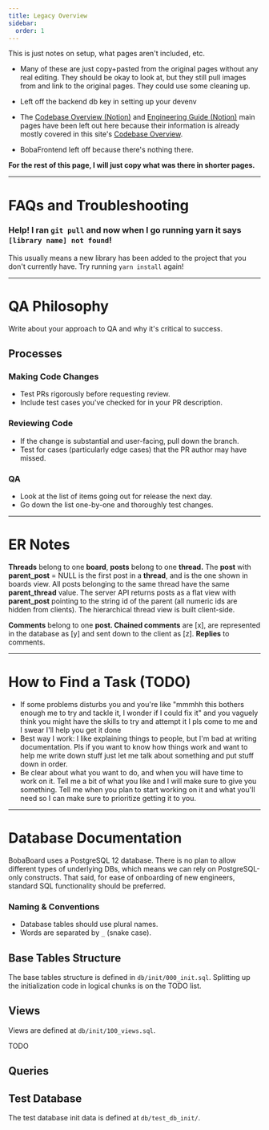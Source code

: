 ```yaml
---
title: Legacy Overview
sidebar:
  order: 1
---
```


This is just notes on setup, what pages aren't included, etc.

- Many of these are just copy+pasted from the original pages without any real
  editing. They should be okay to look at, but they still pull images from and
  link to the original pages. They could use some cleaning up.

- Left off the backend db key in setting up your devenv

- The
  [Codebase Overview (Notion)](https://www.notion.so/Codebase-Overview-440546bbb3aa439e94cbe45d67f3217a)
  and
  [Engineering Guide (Notion)](https://www.notion.so/Engineering-Guide-0d07444a2ec64a188d1725a8105e2465)
  main pages have been left out here because their information is already mostly
  covered in this site's [Codebase Overview](../intro).

- BobaFrontend left off because there's nothing there.

**For the rest of this page, I will just copy what was there in shorter pages.**

---

# FAQs and Troubleshooting

### Help! I ran `git pull` and now when I go running yarn it says `[library name] not found`!

This usually means a new library has been added to the project that you don't
currently have. Try running `yarn install` again!

---

# QA Philosophy

Write about your approach to QA and why it's critical to success.

## Processes

### Making Code Changes

- Test PRs rigorously before requesting review.
- Include test cases you've checked for in your PR description.

### Reviewing Code

- If the change is substantial and user-facing, pull down the branch.
- Test for cases (particularly edge cases) that the PR author may have missed.

### QA

- Look at the list of items going out for release the next day.
- Go down the list one-by-one and thoroughly test changes.

---

# ER Notes

**Threads** belong to one **board**, **posts** belong to one **thread.** The
**post** with **parent_post** = NULL is the first post in a **thread**, and is
the one shown in boards view. All posts belonging to the same thread have the
same **parent_thread** value. The server API returns posts as a flat view with
**parent_post** pointing to the string id of the parent (all numeric ids are
hidden from clients). The hierarchical thread view is built client-side.

**Comments** belong to one **post. Chained comments** are [x], are represented
in the database as [y] and sent down to the client as [z]. **Replies** to
comments.

---

# How to Find a Task (TODO)

- If some problems disturbs you and you're like "mmmhh this bothers enough me to
  try and tackle it, I wonder if I could fix it" and you vaguely think you might
  have the skills to try and attempt it I pls come to me and I swear I'll help
  you get it done
- Best way I work: I like explaining things to people, but I'm bad at writing
  documentation. Pls if you want to know how things work and want to help me
  write down stuff just let me talk about something and put stuff down in order.
- Be clear about what you want to do, and when you will have time to work on it.
  Tell me a bit of what you like and I will make sure to give you something.
  Tell me when you plan to start working on it and what you'll need so I can
  make sure to prioritize getting it to you.

---

# Database Documentation

BobaBoard uses a PostgreSQL 12 database. There is no plan to allow different
types of underlying DBs, which means we can rely on PostgreSQL-only constructs.
That said, for ease of onboarding of new engineers, standard SQL functionality
should be preferred.

### Naming & Conventions

- Database tables should use plural names.
- Words are separated by `_` (snake case).

## Base Tables Structure

The base tables structure is defined in `db/init/000_init.sql`. Splitting up the
initialization code in logical chunks is on the TODO list.

## Views

Views are defined at `db/init/100_views.sql`.

TODO

## Queries

## Test Database

The test database init data is defined at `db/test_db_init/`.

